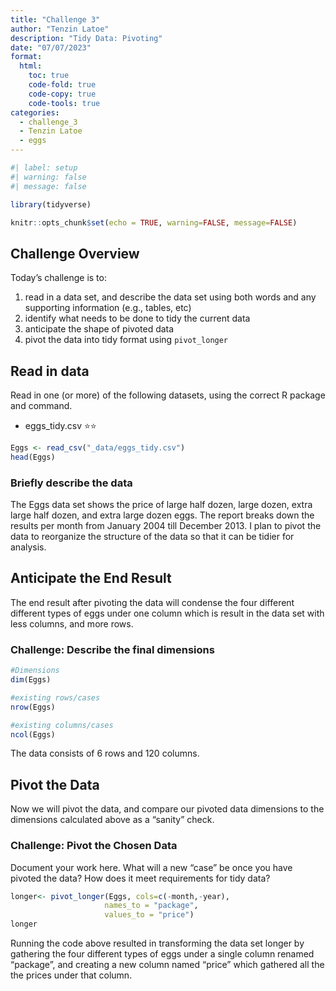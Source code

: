 ```yaml
---
title: "Challenge 3"
author: "Tenzin Latoe"
description: "Tidy Data: Pivoting"
date: "07/07/2023"
format:
  html:
    toc: true
    code-fold: true
    code-copy: true
    code-tools: true
categories:
  - challenge_3
  - Tenzin Latoe
  - eggs
---
```


```r
#| label: setup
#| warning: false
#| message: false

library(tidyverse)

knitr::opts_chunk$set(echo = TRUE, warning=FALSE, message=FALSE)
```

## Challenge Overview

Today's challenge is to:

1.  read in a data set, and describe the data set using both words and any supporting information (e.g., tables, etc)
2.  identify what needs to be done to tidy the current data
3.  anticipate the shape of pivoted data
4.  pivot the data into tidy format using `pivot_longer`

## Read in data

Read in one (or more) of the following datasets, using the correct R package and command.

-   eggs_tidy.csv ⭐⭐ 


```r
Eggs <- read_csv("_data/eggs_tidy.csv")
head(Eggs)
```

### Briefly describe the data

The Eggs data set shows the price of large half dozen, large dozen, extra large half dozen, and extra large dozen eggs. The report breaks down the results per month from January 2004 till December 2013. 
I plan to pivot the data to reorganize the structure of the data so that it can be tidier for analysis. 

## Anticipate the End Result

The end result after pivoting the data will condense the four different different types of eggs under one column which is result in the data set with less columns, and more rows. 


### Challenge: Describe the final dimensions

```r
#Dimensions
dim(Eggs)

#existing rows/cases
nrow(Eggs)

#existing columns/cases
ncol(Eggs)

```

The data consists of 6 rows and 120 columns. 

## Pivot the Data

Now we will pivot the data, and compare our pivoted data dimensions to the dimensions calculated above as a "sanity" check.

### Challenge: Pivot the Chosen Data

Document your work here. What will a new "case" be once you have pivoted the data? How does it meet requirements for tidy data?

```r

longer<- pivot_longer(Eggs, cols=c(-month,-year),
                     names_to = "package",
                     values_to = "price")
longer
```

Running the code above resulted in transforming the data set longer by gathering the four different types of eggs under a single column renamed "package", and creating a new column named "price" which gathered all the the prices under that column. 